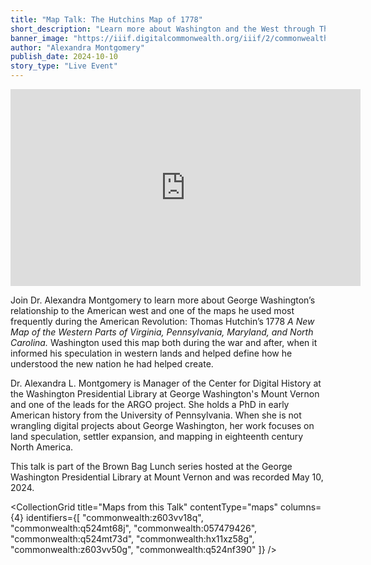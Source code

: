 ```yaml
---
title: "Map Talk: The Hutchins Map of 1778"
short_description: "Learn more about Washington and the West through Thomas Hutchins' famous map of 1778"
banner_image: "https://iiif.digitalcommonwealth.org/iiif/2/commonwealth:z603vv190/2777,980,4235,2413/pct:50/0/default.jpg"
author: "Alexandra Montgomery"
publish_date: 2024-10-10
story_type: "Live Event"
---
```


<iframe width="560" height="315" src="https://www.youtube.com/embed/gHEDloF9wm4?si=XIDBTCjUt5Nj8vlo" title="YouTube video player" frameborder="0" allow="accelerometer; autoplay; clipboard-write; encrypted-media; gyroscope; picture-in-picture; web-share" referrerpolicy="strict-origin-when-cross-origin" allowfullscreen></iframe>

Join Dr. Alexandra Montgomery to learn more about George Washington’s relationship to the American west and one of the maps he used most frequently during the American Revolution: Thomas Hutchin’s 1778 *A New Map of the Western Parts of Virginia, Pennsylvania, Maryland, and North Carolina.* Washington used this map both during the war and after, when it informed his speculation in western lands and helped define how he understood the new nation he had helped create.

Dr. Alexandra L. Montgomery is Manager of the Center for Digital History at the Washington Presidential Library at George Washington's Mount Vernon and one of the leads for the ARGO project. She holds a PhD in early American history from the University of Pennsylvania. When she is not wrangling digital projects about George Washington, her work focuses on land speculation, settler expansion, and mapping in eighteenth century North America.

This talk is part of the Brown Bag Lunch series hosted at the George Washington Presidential Library at Mount Vernon and was recorded May 10, 2024.

<CollectionGrid
    title="Maps from this Talk"
    contentType="maps"
    columns={4}
    identifiers={[
        "commonwealth:z603vv18q",
        "commonwealth:q524mt68j",
        "commonwealth:057479426",
        "commonwealth:q524mt73d",
        "commonwealth:hx11xz58g",
        "commonwealth:z603vv50g",
        "commonwealth:q524nf390"
    ]}
/>